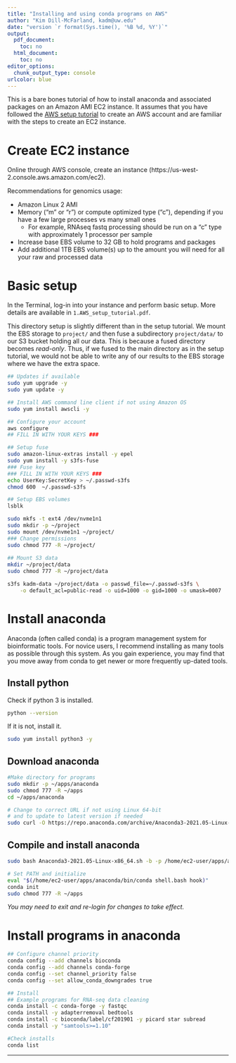 ```yaml
---
title: "Installing and using conda programs on AWS"
author: "Kim Dill-McFarland, kadm@uw.edu"
date: "version `r format(Sys.time(), '%B %d, %Y')`"
output:
  pdf_document:
    toc: no
  html_document:
    toc: no
editor_options:
  chunk_output_type: console
urlcolor: blue
---
```


This is a bare bones tutorial of how to install anaconda and associated packages on an Amazon AMI EC2 instance. It assumes that you have followed the [AWS setup tutorial](https://github.com/BIGslu/tutorials/blob/main/AWS/1.AWS_setup_tutorial.pdf) to create an AWS account and are familiar with the steps to create an EC2 instance.

# Create EC2 instance

Online through AWS console, create an instance (https://us-west-2.console.aws.amazon.com/ec2). 

Recommendations for genomics usage:

- Amazon Linux 2 AMI 
- Memory ("m" or "r") or compute optimized type ("c"), depending if you have a few large processes vs many small ones
    - For example, RNAseq fastq processing should be run on a "c" type with approximately 1 processor per sample
- Increase base EBS volume to 32 GB to hold programs and packages
- Add additional 1TB EBS volume(s) up to the amount you will need for all your raw and processed data

# Basic setup

In the Terminal, log-in into your instance and perform basic setup. More details are available in `1.AWS_setup_tutorial.pdf`. 

This directory setup is slightly different than in the setup tutorial. We mount the EBS storage to `project/` and then fuse a subdirectory `project/data/` to our S3 bucket holding all our data. This is because a fused directory becomes *read-only*. Thus, if we fused to the main directory as in the setup tutorial, we would not be able to write any of our results to the EBS storage where we have the extra space.

```bash
## Updates if available
sudo yum upgrade -y
sudo yum update -y

## Install AWS command line client if not using Amazon OS
sudo yum install awscli -y

## Configure your account
aws configure
## FILL IN WITH YOUR KEYS ###

## Setup fuse
sudo amazon-linux-extras install -y epel
sudo yum install -y s3fs-fuse
### Fuse key
### FILL IN WITH YOUR KEYS ###
echo UserKey:SecretKey > ~/.passwd-s3fs
chmod 600  ~/.passwd-s3fs

## Setup EBS volumes
lsblk

sudo mkfs -t ext4 /dev/nvme1n1
sudo mkdir -p ~/project
sudo mount /dev/nvme1n1 ~/project/
### Change permissions
sudo chmod 777 -R ~/project/
  
## Mount S3 data
mkdir ~/project/data
sudo chmod 777 -R ~/project/data

s3fs kadm-data ~/project/data -o passwd_file=~/.passwd-s3fs \
    -o default_acl=public-read -o uid=1000 -o gid=1000 -o umask=0007
```

# Install anaconda

Anaconda (often called conda) is a program management system for bioinformatic tools. For novice users, I recommend installing as many tools as possible through this system. As you gain experience, you may find that you move away from conda to get newer or more frequently up-dated tools.

## Install python

Check if python 3 is installed.

```bash
python --version
```

If it is not, install it.

```bash
sudo yum install python3 -y
```

## Download anaconda

```bash
#Make directory for programs
sudo mkdir -p ~/apps/anaconda
sudo chmod 777 -R ~/apps
cd ~/apps/anaconda

# Change to correct URL if not using Linux 64-bit 
# and to update to latest version if needed
sudo curl -O https://repo.anaconda.com/archive/Anaconda3-2021.05-Linux-x86_64.sh
```

## Compile and install anaconda

```bash
sudo bash Anaconda3-2021.05-Linux-x86_64.sh -b -p /home/ec2-user/apps/anaconda -u

# Set PATH and initialize
eval "$(/home/ec2-user/apps/anaconda/bin/conda shell.bash hook)"
conda init
sudo chmod 777 -R ~/apps
```

*You may need to exit and re-login for changes to take effect.*

# Install programs in anaconda

```bash
## Configure channel priority
conda config --add channels bioconda
conda config --add channels conda-forge
conda config --set channel_priority false
conda config --set allow_conda_downgrades true

## Install
## Example programs for RNA-seq data cleaning
conda install -c conda-forge -y fastqc 
conda install -y adapterremoval bedtools
conda install -c bioconda/label/cf201901 -y picard star subread
conda install -y "samtools>=1.10"

#Check installs
conda list
```

***